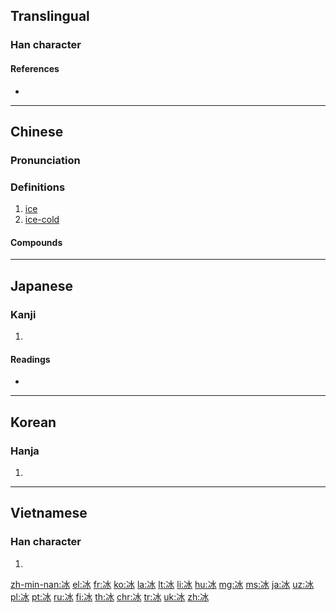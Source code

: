 {{also|氷}}
==Translingual==

===Han character===
{{Han char|rn=15|rad=冫|as=04|sn=6|four=3213<sub>0</sub>|canj=戈一水 (IME)|ids=⿰[[冫]][[水]]}}

====References====
* {{Han ref|kx=0131.240|dkj=01612|dj=0294.150|hdz=10295.090|uh=51B0|ud=20912|bh=A642|bd=42562}}

----

==Chinese==
{{zh-forms}}

===Pronunciation===
{{zh-pron
|m=bīng,níng
|c=bing1
|h=pfs=pên
|md=bĭng
|mn=peng
|w=1pin
|mc=y
|oc=y
|cat=n
}}

===Definitions===
{{zh-hanzi}}

# [[ice]]
# [[ice-cold]]

====Compounds====
{{der5
| {{zh-l|愛玉冰/爱玉冰}}
| {{zh-l|冰坝}}
| {{zh-l|冰棒}}
| {{zh-l|冰雹}}
| {{zh-l|冰茶}}
| {{zh-l|冰碴儿}}
| {{zh-l|冰场}}
| {{zh-l|冰车}}
| {{zh-l|冰川|bīngchuān}}
| {{zh-l|冰川期}}
| {{zh-l|冰船}}
| {{zh-l|冰床}}
| {{zh-l|冰镩}}
| {{zh-l|冰袋}}
| {{zh-l|冰刀}}
| {{zh-l|冰岛|Bīngdǎo}}
| {{zh-l|冰道}}
| {{zh-l|冰灯}}
| {{zh-l|冰点}}
| {{zh-l|冰雕}}
| {{zh-l|冰冻}}
| {{zh-l|冰凍三尺，非一日之寒/冰冻三尺，非一日之寒}}
| {{zh-l|冰斗}}
| {{zh-l|冰毒}}
| {{zh-l|冰帆}}
| {{zh-l|冰封}}
| {{zh-l|冰峰}}
| {{zh-l|冰糕|bīnggāo}}
| {{zh-l|冰镐}}
| {{zh-l|冰挂}}
| {{zh-l|冰挂儿}}
| {{zh-l|冰柜}}
| {{zh-l|冰棍儿}}
| {{zh-l|冰海}}
| {{zh-l|冰河}}
| {{zh-l|冰河时代}}
| {{zh-l|冰花}}
| {{zh-l|冰肌玉骨}}
| {{zh-l|冰激凌}}
| {{zh-l|冰架}}
| {{zh-l|冰鉴}}
| {{zh-l|冰窖}}
| {{zh-l|冰晶}}
| {{zh-l|冰晶石}}
| {{zh-l|冰景}}
| {{zh-l|冰块}}, {{zh-l|冰块儿}}
| {{zh-l|冰冷}}
| {{zh-l|冰凉}}
| {{zh-l|冰凌}}
| {{zh-l|冰溜}}
| {{zh-l|冰轮}}
| {{zh-l|冰囊}}
| {{zh-l|冰排}}
| {{zh-l|冰排子}}
| {{zh-l|冰盆景}}, {{zh-l|冰盆景儿}}
| {{zh-l|冰片}}
| {{zh-l|冰瓶}}
| {{zh-l|冰瀑}}
| {{zh-l|冰期}}
| {{zh-l|冰淇淋|bīngqílín}}
| {{zh-l|冰橇}}
| {{zh-l|冰清玉洁}}
| {{zh-l|冰球|bīngqiú}}
| {{zh-l|冰人}}
| {{zh-l|冰山|bīngshān}}
| {{zh-l|冰上运动}}
| {{zh-l|冰蚀}}
| {{zh-l|冰释}}
| {{zh-l|冰霜}}
| {{zh-l|冰水}}
| {{zh-l|冰坛}}
| {{zh-l|冰炭}}
| {{zh-l|冰糖}}
| {{zh-l|冰糖葫芦}}
| {{zh-l|冰天雪地}}
| {{zh-l|冰天雪窖}}
| {{zh-l|冰坨}}
| {{zh-l|冰箱}}
| {{zh-l|冰消瓦解}}
| {{zh-l|冰鞋}}
| {{zh-l|冰心}}
| {{zh-l|冰雪}}
| {{zh-l|冰雪聪明}}
| {{zh-l|冰镇}}
| {{zh-l|冰柱|bīngzhù}}
| {{zh-l|冰砖}}
| {{zh-l|冰锥}}, {{zh-l|冰锥子}}
| {{zh-l|滑冰|huábīng}}
| {{zh-l|溜冰|liūbīng}}
| {{zh-l|芋冰|yùbīng}}
| {{zh-l|芋仔冰|yùzǎibīng}}
}}

----

==Japanese==

===Kanji===
{{ja-kanji|grade=|rs=冫04}}

# {{defn|lang=ja|sort=冫04}}

====Readings====
* {{ja-readings|goon=[[ひょう]] (hyō)|kanon=[[ひょう]] (hyō)|kun=[[こおり]] (koori), [[ひ]] (hi)}}

----

==Korean==

===Hanja===
{{ko-hanja|hangeul=빙|rv=bing|mr=ping}}

# {{defn|lang=ko|sort=冫04}}

----

==Vietnamese==

===Han character===
{{vi-hantu|[[băng]], [[bâng]], [[phăng]], [[bưng]], [[văng]]|rs=冫04}}

# {{defn|lang=vi|sort=冫04}}

[[zh-min-nan:冰]]
[[el:冰]]
[[fr:冰]]
[[ko:冰]]
[[la:冰]]
[[lt:冰]]
[[li:冰]]
[[hu:冰]]
[[mg:冰]]
[[ms:冰]]
[[ja:冰]]
[[uz:冰]]
[[pl:冰]]
[[pt:冰]]
[[ru:冰]]
[[fi:冰]]
[[th:冰]]
[[chr:冰]]
[[tr:冰]]
[[uk:冰]]
[[zh:冰]]